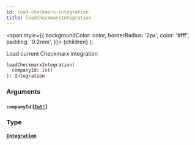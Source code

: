 ```yaml
---
id: load-checkmarx-integration
title: loadCheckmarxIntegration
---
```


<span
style={{
      backgroundColor: color,
      borderRadius: '2px',
      color: '#fff',
      padding: '0.2rem',
    }}>
{children}
</span>
);

Load current Checkmarx integration

```graphql
loadCheckmarxIntegration(
  companyId: Int!
): Integration

```

### Arguments

#### `companyId` ([`Int!`](/api/graphql/documentation/scalars/int))

### Type

#### [`Integration`](/api/graphql/documentation/objects/integration)
